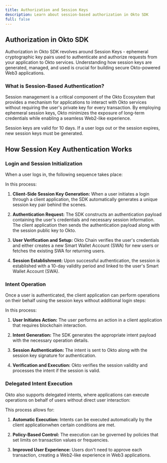```yaml
---
title: Authorization and Session Keys
description: Learn about session-based authorization in Okto SDK
full: false
---
```



## Authorization in Okto SDK

Authorization in Okto SDK revolves around Session Keys - ephemeral cryptographic key pairs used to authenticate and authorize requests from your application to Okto services. Understanding how session keys are generated, managed, and used is crucial for building secure Okto-powered Web3 applications.

### What is Session-Based Authentication?

Session management is a critical component of the Okto Ecosystem that provides a mechanism for applications to interact with Okto services without requiring the user's private key for every transaction. By employing ephemeral session keys, Okto minimizes the exposure of long-term credentials while enabling a seamless Web2-like experience.

<Callout title="Note">
  Session keys are valid for 10 days. If a user logs out or the session expires, new session keys must be generated.
</Callout>

## How Session Key Authentication Works

### Login and Session Initialization

When a user logs in, the following sequence takes place:

<FullscreenImage 
  src="/images/okto-auth-session-flow.png" 
  alt="Okto Authentication Flow" 
  className="w-3/4 md:w-2/3 max-w-full rounded-lg shadow-md mx-auto" 
/>

In this process:

1. **Client-Side Session Key Generation:** When a user initiates a login through a client application, the SDK automatically generates a unique session key pair behind the scenes.

2. **Authentication Request:** The SDK constructs an authentication payload containing the user's credentials and necessary session information. The client application then sends the authentication payload along with the session public key to Okto.

3. **User Verification and Setup:** Okto Chain verifies the user's credentials and either creates a new Smart Wallet Account (SWA) for new users or fetches the existing SWA for returning users.

4. **Session Establishment:** Upon successful authentication, the session is established with a 10-day validity period and linked to the user's Smart Wallet Account (SWA).

### Intent Operation

Once a user is authenticated, the client application can perform operations on their behalf using the session keys without additional login steps:

<FullscreenImage 
  src="/images/okto-auth-intent-flow.png" 
  alt="Okto Intent Flow" 
  className="w-3/4 md:w-2/3 max-w-full rounded-lg shadow-md mx-auto" 
/>

In this process:

1. **User Initiates Action:** The user performs an action in a client application that requires blockchain interaction.

2. **Intent Generation:** The SDK generates the appropriate intent payload with the necessary operation details.

3. **Session Authentication:** The intent is sent to Okto along with the session key signature for authentication.

4. **Verification and Execution:** Okto verifies the session validity and processes the intent if the session is valid.

### Delegated Intent Execution

Okto also supports delegated intents, where applications can execute operations on behalf of users without direct user interaction:

<FullscreenImage 
  src="/images/okto-auth-delegated-flow.png" 
  alt="Okto Delegated Flow" 
  className="w-3/4 md:w-2/3 max-w-full rounded-lg shadow-md mx-auto" 
/>

This process allows for:

1. **Automatic Execution:** Intents can be executed automatically by the client applicationwhen certain conditions are met.

2. **Policy-Based Control:** The execution can be governed by policies that set limits on transaction values or frequencies.

3. **Improved User Experience:** Users don't need to approve each transaction, creating a Web2-like experience in Web3 applications.
